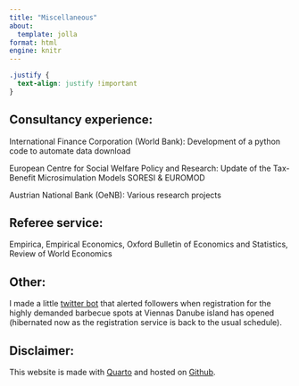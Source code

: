 ```yaml
---
title: "Miscellaneous"
about:
  template: jolla
format: html
engine: knitr
---
```


```css
.justify {
  text-align: justify !important
}
```

## Consultancy experience:

::: justify
International Finance Corporation (World Bank): Development of a python code to automate data download

European Centre for Social Welfare Policy and Research: Update of the Tax-Benefit Microsimulation Models SORESI & EUROMOD

Austrian National Bank (OeNB): Various research projects
:::

## Referee service:

::: justify
Empirica, Empirical Economics, Oxford Bulletin of Economics and Statistics, Review of World Economics
:::

## Other:

::: justify
I made a little <a href="https://twitter.com/grillplatzwien">twitter bot</a> that alerted followers when registration for the highly demanded barbecue spots at Viennas Danube island has opened (hibernated now as the registration service is back to the usual schedule).
:::

## Disclaimer:

::: justify
This website is made with <a href="https://quarto.org/">Quarto</a> and hosted on <a href="https://github.com/PhilippPoyntner/website">Github</a>.

<body>

::: {#result}
:::

```{=html}
<script>
      var date = document.lastModified;
      date=date.slice(0, -9); 
      document.getElementById("result").innerHTML = "The website was last updated on: " + date;
   </script>
```
</body>
:::
